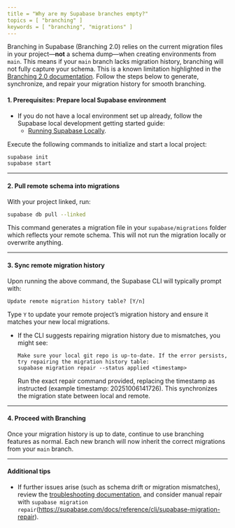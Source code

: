 ```yaml
---
title = "Why are my Supabase branches empty?"
topics = [ "branching" ]
keywords = [ "branching", "migrations" ]
---
```


Branching in Supabase (Branching 2.0) relies on the current migration files in your project—**not** a schema dump—when creating environments from `main`. This means if your `main` branch lacks migration history, branching will not fully capture your schema. This is a known limitation highlighted in the [Branching 2.0 documentation](/blog/branching-2-0#current-limitations). Follow the steps below to generate, synchronize, and repair your migration history for smooth branching.

#### 1. Prerequisites: Prepare local Supabase environment

- If you do not have a local environment set up already, follow the Supabase local development getting started guide:
  - [Running Supabase Locally](/docs/guides/local-development/cli/getting-started).

Execute the following commands to initialize and start a local project:

```bash
supabase init
supabase start
```

---

#### 2. Pull remote schema into migrations

With your project linked, run:

```bash
supabase db pull --linked
```

This command generates a migration file in your `supabase/migrations` folder which reflects your remote schema. This will not run the migration locally or overwrite anything.

---

#### 3. Sync remote migration history

Upon running the above command, the Supabase CLI will typically prompt with:

```
Update remote migration history table? [Y/n]
```

Type `Y` to update your remote project’s migration history and ensure it matches your new local migrations.

- If the CLI suggests repairing migration history due to mismatches, you might see:
  ```
  Make sure your local git repo is up-to-date. If the error persists, try repairing the migration history table:
  supabase migration repair --status applied <timestamp>
  ```
  Run the exact repair command provided, replacing the timestamp as instructed (example timestamp: 20251006141726). This synchronizes the migration state between local and remote.

---

#### 4. Proceed with Branching

Once your migration history is up to date, continue to use branching features as normal. Each new branch will now inherit the correct migrations from your `main` branch.

---

#### Additional tips

- If further issues arise (such as schema drift or migration mismatches), review the [troubleshooting documentation](/docs/guides/deployment/branching/troubleshooting#migration-issues), and consider manual repair with `supabase migration repair`(https://supabase.com/docs/reference/cli/supabase-migration-repair).
